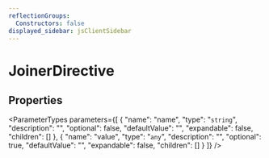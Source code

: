 ```yaml
---
reflectionGroups:
  Constructors: false
displayed_sidebar: jsClientSidebar
---
```



# JoinerDirective

## Properties

<ParameterTypes parameters={[
  {
    "name": "name",
    "type": "`string`",
    "description": "",
    "optional": false,
    "defaultValue": "",
    "expandable": false,
    "children": []
  },
  {
    "name": "value",
    "type": "`any`",
    "description": "",
    "optional": true,
    "defaultValue": "",
    "expandable": false,
    "children": []
  }
]} />
